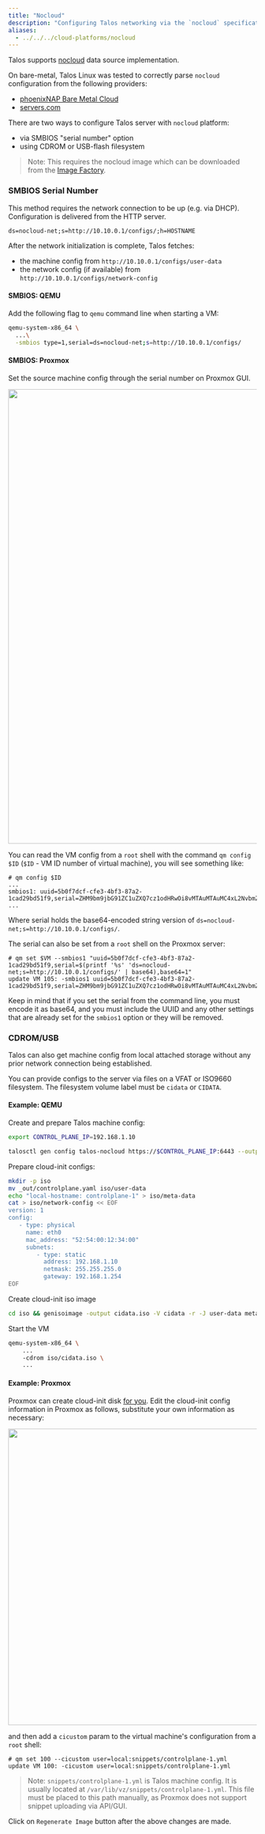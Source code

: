 ```yaml
---
title: "Nocloud"
description: "Configuring Talos networking via the `nocloud` specification."
aliases:
  - ../../../cloud-platforms/nocloud
---
```


Talos supports [nocloud](https://cloudinit.readthedocs.io/en/latest/reference/datasources/nocloud.html) data source implementation.

On bare-metal, Talos Linux was tested to correctly parse `nocloud` configuration from the following providers:

* [phoenixNAP Bare Metal Cloud](https://phoenixnap.com/)
* [servers.com](https://www.servers.com/)

There are two ways to configure Talos server with `nocloud` platform:

* via SMBIOS "serial number" option
* using CDROM or USB-flash filesystem

> Note: This requires the nocloud image which can be downloaded from the [Image Factory](https://factory.talos.dev/).

### SMBIOS Serial Number

This method requires the network connection to be up (e.g. via DHCP).
Configuration is delivered from the HTTP server.

```text
ds=nocloud-net;s=http://10.10.0.1/configs/;h=HOSTNAME
```

After the network initialization is complete, Talos fetches:

* the machine config from `http://10.10.0.1/configs/user-data`
* the network config (if available) from `http://10.10.0.1/configs/network-config`

#### SMBIOS: QEMU

Add the following flag to `qemu` command line when starting a VM:

```bash
qemu-system-x86_64 \
  ...\
  -smbios type=1,serial=ds=nocloud-net;s=http://10.10.0.1/configs/
```

#### SMBIOS: Proxmox

Set the source machine config through the serial number on Proxmox GUI.

<img src="./images/nocloud-proxmox-smbios.png" width="920px"/>

You can read the VM config from a `root` shell with the command `qm config $ID` (`$ID` - VM ID number of virtual machine), you will see something like:

```shellsession
# qm config $ID
...
smbios1: uuid=5b0f7dcf-cfe3-4bf3-87a2-1cad29bd51f9,serial=ZHM9bm9jbG91ZC1uZXQ7cz1odHRwOi8vMTAuMTAuMC4xL2NvbmZpZ3Mv,base64=1
...
```

Where serial holds the base64-encoded string version of `ds=nocloud-net;s=http://10.10.0.1/configs/`.

The serial can also be set from a `root` shell on the Proxmox server:

```shellsession
# qm set $VM --smbios1 "uuid=5b0f7dcf-cfe3-4bf3-87a2-1cad29bd51f9,serial=$(printf '%s' 'ds=nocloud-net;s=http://10.10.0.1/configs/' | base64),base64=1"
update VM 105: -smbios1 uuid=5b0f7dcf-cfe3-4bf3-87a2-1cad29bd51f9,serial=ZHM9bm9jbG91ZC1uZXQ7cz1odHRwOi8vMTAuMTAuMC4xL2NvbmZpZ3Mv,base64=1
```

Keep in mind that if you set the serial from the command line, you must encode it as base64, and you must include the UUID and any other settings that are already set for the `smbios1` option or they will be removed.

### CDROM/USB

Talos can also get machine config from local attached storage without any prior network connection being established.

You can provide configs to the server via files on a VFAT or ISO9660 filesystem.
The filesystem volume label must be `cidata` or `CIDATA`.

#### Example: QEMU

Create and prepare Talos machine config:

```bash
export CONTROL_PLANE_IP=192.168.1.10

talosctl gen config talos-nocloud https://$CONTROL_PLANE_IP:6443 --output-dir _out
```

Prepare cloud-init configs:

```bash
mkdir -p iso
mv _out/controlplane.yaml iso/user-data
echo "local-hostname: controlplane-1" > iso/meta-data
cat > iso/network-config << EOF
version: 1
config:
   - type: physical
     name: eth0
     mac_address: "52:54:00:12:34:00"
     subnets:
        - type: static
          address: 192.168.1.10
          netmask: 255.255.255.0
          gateway: 192.168.1.254
EOF
```

Create cloud-init iso image

```bash
cd iso && genisoimage -output cidata.iso -V cidata -r -J user-data meta-data network-config
```

Start the VM

```bash
qemu-system-x86_64 \
    ...
    -cdrom iso/cidata.iso \
    ...
```

#### Example: Proxmox

Proxmox can create cloud-init disk [for you](https://pve.proxmox.com/wiki/Cloud-Init_Support).
Edit the cloud-init config information in Proxmox as follows, substitute your own information as necessary:

<img src="./images/nocloud-proxmox-cloudinit.png" width="600px"/>

and then add a `cicustom` param to the virtual machine's configuration from a `root` shell:

```shellsession
# qm set 100 --cicustom user=local:snippets/controlplane-1.yml
update VM 100: -cicustom user=local:snippets/controlplane-1.yml
```

> Note: `snippets/controlplane-1.yml` is Talos machine config.
It is usually located at `/var/lib/vz/snippets/controlplane-1.yml`.
This file must be placed to this path manually, as Proxmox does not support snippet uploading via API/GUI.

Click on `Regenerate Image` button after the above changes are made.
